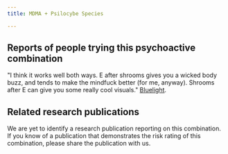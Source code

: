 ---
title: MDMA + Psilocybe Species

---

## Reports of people trying this psychoactive combination

"I think it works well both ways. E after shrooms gives you a wicked body buzz, and tends to make the mindfuck better (for me, anyway). Shrooms after E can give you some really cool visuals." [Bluelight](https://bluelight.org/xf/threads/combo-subthread-mushrooms-mdma-the-hippyflip.463238/).


## Related research publications

We are yet to identify a research publication reporting on this combination. If you know of a publication that demonstrates the risk rating of this combination, please share the publication with us.



